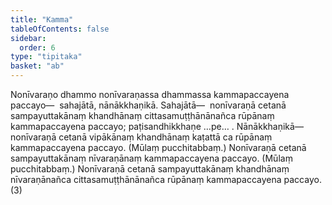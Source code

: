 ```yaml
---
title: "Kamma"
tableOfContents: false
sidebar:
  order: 6
type: "tipitaka"
basket: "ab"
---
```



<DynamicBreadcrumb />

<Division number="38">

<Paragraph number="1964">
Nonīvaraṇo dhammo nonīvaraṇassa dhammassa kammapaccayena paccayo—  sahajātā, nānākkhaṇikā. <Emphasis>Sahajātā</Emphasis>—  nonīvaraṇā cetanā sampayuttakānaṃ khandhānaṃ cittasamuṭṭhānānañca rūpānaṃ kammapaccayena paccayo; paṭisandhikkhaṇe …pe… . <Emphasis>Nānākkhaṇikā</Emphasis>—  nonīvaraṇā cetanā vipākānaṃ khandhānaṃ kaṭattā ca rūpānaṃ kammapaccayena paccayo. (Mūlaṃ pucchitabbaṃ.) Nonīvaraṇā cetanā sampayuttakānaṃ nīvaraṇānaṃ kammapaccayena paccayo. (Mūlaṃ pucchitabbaṃ.) Nonīvaraṇā cetanā sampayuttakānaṃ khandhānaṃ nīvaraṇānañca cittasamuṭṭhānānañca rūpānaṃ kammapaccayena paccayo. (3)
</Paragraph>
</Division>